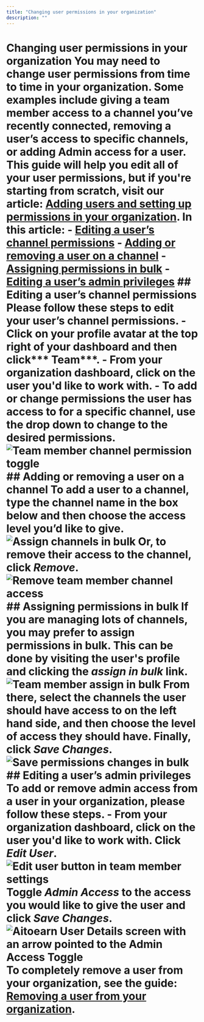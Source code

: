 ```yaml
---
title: "Changing user permissions in your organization"
description: ""
---
```


<UpdatedAt />


# Changing user permissions in your organization You may need to change user permissions from time to time in your organization. Some examples include giving a team member access to a channel you’ve recently connected, removing a user’s access to specific channels, or adding Admin access for a user. This guide will help you edit all of your user permissions, but if you're starting from scratch, visit our article: [Adding users and setting up permissions in your organization](https://aitoearn.helpscoutdocs.com/article/670-adding-users-and-setting-up-permissions-in-your-organization). In this article: - [Editing a user’s channel permissions](#h_01EJGJ6YRQ9HVZZX6YW56VBBHB) - [Adding or removing a user on a channel](#h_01EJGJ77Z2R540Z0B53VZPWKEA) - [Assigning permissions in bulk](#h_01EJGJ7EXZHPJDZZF3J1PQ8TKY) - [Editing a user’s admin privileges](#h_01EJGJ7PWG9MKCMJWHZJQ0A8FS) ## Editing a user’s channel permissions Please follow these steps to edit your user’s channel permissions. - Click on your profile avatar at the top right of your dashboard and then click*** Team***. - From your organization dashboard, click on the user you'd like to work with. - To add or change permissions the user has access to for a specific channel, use the drop down to change to the desired permissions. ![Team member channel permission toggle](//d33v4339jhl8k0.cloudfront.net/docs/assets/64cb6cf86d4a3e191f237e66/images/67ae3cc8769d1a4e1f4ed971/file-a0wqffwgYB.jpg) ## Adding or removing a user on a channel To add a user to a channel, type the channel name in the box below and then choose the access level you’d like to give. ![Assign channels in bulk](//d33v4339jhl8k0.cloudfront.net/docs/assets/64cb6cf86d4a3e191f237e66/images/67ae3e9ec64ec2266f232b8a/file-iG3YLBAgPK.png) Or, to remove their access to the channel, click ***Remove***. ![Remove team member channel access](//d33v4339jhl8k0.cloudfront.net/docs/assets/64cb6cf86d4a3e191f237e66/images/67ae3d2029a45508db9a3914/file-gqxAdBS5aF.png) ## Assigning permissions in bulk If you are managing lots of channels, you may prefer to assign permissions in bulk. This can be done by visiting the user's profile and clicking the ***assign in bulk*** link. ![Team member assign in bulk](//d33v4339jhl8k0.cloudfront.net/docs/assets/64cb6cf86d4a3e191f237e66/images/67ae3d461dbfa0582db2818e/file-A74bWJGFSA.png) From there, select the channels the user should have access to on the left hand side, and then choose the level of access they should have. Finally, click ***Save Changes***. ![Save permissions changes in bulk](//d33v4339jhl8k0.cloudfront.net/docs/assets/64cb6cf86d4a3e191f237e66/images/67ae3d6cc64ec2266f232b7e/file-t4vVJlJTVN.png) ## Editing a user’s admin privileges To add or remove admin access from a user in your organization, please follow these steps. - From your organization dashboard, click on the user you'd like to work with. Click *Edit User*. ![Edit user button in team member settings](//d33v4339jhl8k0.cloudfront.net/docs/assets/64cb6cf86d4a3e191f237e66/images/67ae3d8fb412812df3235e40/file-0LrTuTnuRO.png) Toggle *Admin Access* to the access you would like to give the user and click ***Save Changes***. ![Aitoearn User Details screen with an arrow pointed to the Admin Access Toggle](//d33v4339jhl8k0.cloudfront.net/docs/assets/64cb6cf86d4a3e191f237e66/images/67ae3e03769d1a4e1f4ed979/file-FUB3md8K0h.jpg) To completely remove a user from your organization, see the guide: [Removing a user from your organization](https://aitoearn.helpscoutdocs.com/article/672-removing-a-user-from-your-organization).
